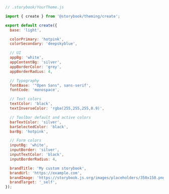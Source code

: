 ```js
// .storybook/YourTheme.js

import { create } from '@storybook/theming/create';

export default create({
  base: 'light',

  colorPrimary: 'hotpink',
  colorSecondary: 'deepskyblue',

  // UI
  appBg: 'white',
  appContentBg: 'silver',
  appBorderColor: 'grey',
  appBorderRadius: 4,

  // Typography
  fontBase: '"Open Sans", sans-serif',
  fontCode: 'monospace',

  // Text colors
  textColor: 'black',
  textInverseColor: 'rgba(255,255,255,0.9)',

  // Toolbar default and active colors
  barTextColor: 'silver',
  barSelectedColor: 'black',
  barBg: 'hotpink',

  // Form colors
  inputBg: 'white',
  inputBorder: 'silver',
  inputTextColor: 'black',
  inputBorderRadius: 4,

  brandTitle: 'My custom storybook',
  brandUrl: 'https://example.com',
  brandImage: 'https://storybook.js.org/images/placeholders/350x150.png',
  brandTarget: '_self',
});
```
